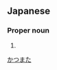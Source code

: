 ==Japanese==
{{ja-kanjitab|勝|又}}

===Proper noun===
{{ja-pos|proper|かつまた}}

# {{surname|lang=ja}}

[[Category:Japanese surnames|かつまた]]